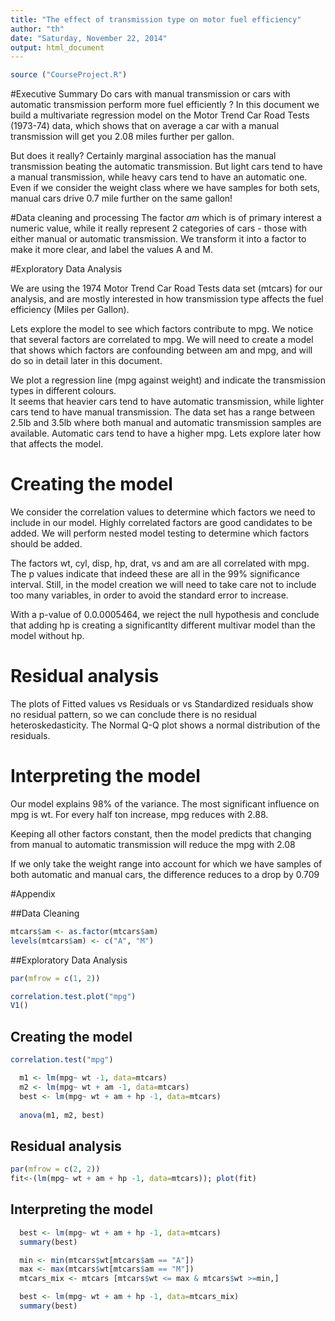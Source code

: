 ```yaml
---
title: "The effect of transmission type on motor fuel efficiency"
author: "th"
date: "Saturday, November 22, 2014"
output: html_document
---
```


```r
source ("CourseProject.R")
```

#Executive Summary
Do cars with manual transmission or cars with automatic transmission perform more fuel efficiently ?
In this document  we build a multivariate regression model on the Motor Trend Car Road Tests (1973-74) data, which shows that on average a car with a manual transmission will get you 2.08 miles further per gallon.

But does it really?  Certainly marginal association has the manual transmission beating the automatic transmission.  But light cars tend to have a manual transmission, while heavy cars tend to have an automatic one.  Even if we consider the weight class where we have samples for both sets, manual cars drive 0.7 mile further on the same gallon!


#Data cleaning and processing
The factor *am* which is of primary interest a numeric value, while it really represent 2 categories of cars - those with either manual or automatic transmission.  We transform it into a factor to make it more clear, and label the values A and M.

#Exploratory Data Analysis

We are using the 1974 Motor Trend Car Road Tests data set (mtcars) for our analysis, and are mostly interested in how transmission type affects the fuel efficiency (Miles per Gallon).  

Lets explore the model to see which factors contribute to mpg.  We notice that several factors are correlated to mpg. We will need to create a model that shows which factors are confounding between am and mpg, and will do so in detail later in this document.

We plot a regression line (mpg against weight) and indicate the transmission types in different colours.  
It seems that heavier cars tend to have automatic transmission, while lighter cars tend to have manual transmission.  The data set has a range between 2.5lb and 3.5lb where both manual and automatic transmission samples are available. Automatic cars tend to have a higher mpg. Lets explore later how that affects the model.

# Creating the model

We consider the correlation values to determine which factors we need to include in our model.  Highly correlated factors are good candidates to be added.  We will perform nested model testing to determine which factors should be added. 

The factors wt, cyl, disp, hp, drat, vs and am are all correlated with mpg.  The p values indicate that indeed these are all in the 99% significance interval.  Still, in the model creation we will need to take care not to include too many variables, in order to avoid the standard error to increase.

With a p-value of 0.0.0005464, we reject the null hypothesis and conclude that adding hp is creating a significantlty different multivar model than the model without hp.  

# Residual analysis
The plots of Fitted values vs Residuals or vs Standardized residuals show no residual pattern, so we can conclude there is no residual heteroskedasticity. 
The Normal Q-Q plot shows a normal distribution of the residuals.

# Interpreting the model

Our model explains 98% of the variance.  The most significant influence on mpg is wt.  For every half ton increase, mpg reduces with 2.88.  

Keeping all other factors constant, then the model predicts that changing from manual to automatic transmission will reduce the mpg with 2.08 

If we only take the weight range into account for which we have samples of both automatic and manual cars, the difference reduces to a drop by 0.709


#Appendix 

##Data Cleaning
```r
mtcars$am <- as.factor(mtcars$am)
levels(mtcars$am) <- c("A", "M")
```

##Exploratory Data Analysis

```r
par(mfrow = c(1, 2))

correlation.test.plot("mpg")
V1()

```


## Creating the model


```r
correlation.test("mpg")
```


```r
  m1 <- lm(mpg~ wt -1, data=mtcars)
  m2 <- lm(mpg~ wt + am -1, data=mtcars)
  best <- lm(mpg~ wt + am + hp -1, data=mtcars)
  
  anova(m1, m2, best)
```


## Residual analysis


```r
par(mfrow = c(2, 2))
fit<-(lm(mpg~ wt + am + hp -1, data=mtcars)); plot(fit)
```


## Interpreting the model

```r
  best <- lm(mpg~ wt + am + hp -1, data=mtcars)
  summary(best)
```


```r
  min <- min(mtcars$wt[mtcars$am == "A"])
  max <- max(mtcars$wt[mtcars$am == "M"])
  mtcars_mix <- mtcars [mtcars$wt <= max & mtcars$wt >=min,]

  best <- lm(mpg~ wt + am + hp -1, data=mtcars_mix)
  summary(best)
```

